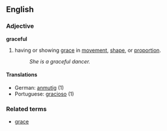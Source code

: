 ==English==
===Adjective===
'''graceful'''
# having or showing [[grace]] in [[movement]], [[shape]], or [[proportion]].
#:''She is a graceful dancer.''
====Translations====
*German: [[anmutig]] (1)
*Portuguese: [[gracioso]] (1)

===Related terms===
*[[grace]]